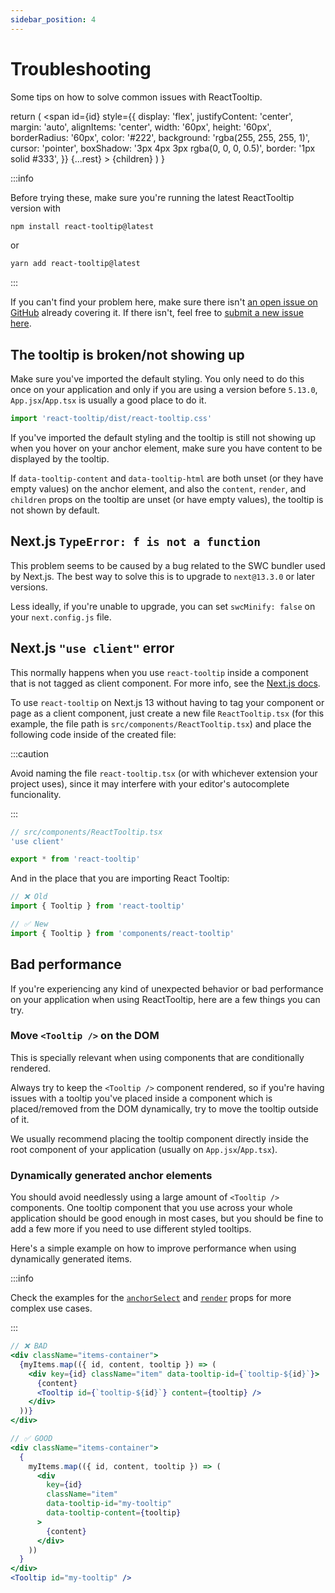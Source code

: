 ```yaml
---
sidebar_position: 4
---
```


# Troubleshooting

Some tips on how to solve common issues with ReactTooltip.


  return (
    <span
      id={id}
      style={{
        display: 'flex',
        justifyContent: 'center',
        margin: 'auto',
        alignItems: 'center',
        width: '60px',
        height: '60px',
        borderRadius: '60px',
        color: '#222',
        background: 'rgba(255, 255, 255, 1)',
        cursor: 'pointer',
        boxShadow: '3px 4px 3px rgba(0, 0, 0, 0.5)',
        border: '1px solid #333',
      }}
      {...rest}
    >
      {children}
    </span>
  )
}

:::info

Before trying these, make sure you're running the latest ReactTooltip version with

```sh
npm install react-tooltip@latest
```

or

```sh
yarn add react-tooltip@latest
```

:::

If you can't find your problem here, make sure there isn't [an open issue on GitHub](https://github.com/ReactTooltip/react-tooltip/issues) already covering it.
If there isn't, feel free to [submit a new issue here](https://github.com/ReactTooltip/react-tooltip/issues/new/choose).

## The tooltip is broken/not showing up

Make sure you've imported the default styling. You only need to do this once on your application and only if you are using a version before `5.13.0`, `App.jsx`/`App.tsx` is usually a good place to do it.

```jsx
import 'react-tooltip/dist/react-tooltip.css'
```

If you've imported the default styling and the tooltip is still not showing up when you hover on your anchor element, make sure you have content to be displayed by the tooltip.

If `data-tooltip-content` and `data-tooltip-html` are both unset (or they have empty values) on the anchor element, and also the `content`, `render`, and `children` props on the tooltip are unset (or have empty values), the tooltip is not shown by default.

## Next.js `TypeError: f is not a function`

This problem seems to be caused by a bug related to the SWC bundler used by Next.js.
The best way to solve this is to upgrade to `next@13.3.0` or later versions.

Less ideally, if you're unable to upgrade, you can set `swcMinify: false` on your `next.config.js` file.

## Next.js `"use client"` error

This normally happens when you use `react-tooltip` inside a component that is not tagged as client component. For more info, see the [Next.js docs](https://nextjs.org/docs/getting-started/react-essentials#client-components).

To use `react-tooltip` on Next.js 13 without having to tag your component or page as a client component, just create a new file `ReactTooltip.tsx` (for this example, the file path is `src/components/ReactTooltip.tsx`) and place the following code inside of the created file:

:::caution

Avoid naming the file `react-tooltip.tsx` (or with whichever extension your project uses), since it may interfere with your editor's autocomplete funcionality.

:::

```jsx
// src/components/ReactTooltip.tsx
'use client'

export * from 'react-tooltip'
```

And in the place that you are importing React Tooltip:

```jsx
// ❌ Old
import { Tooltip } from 'react-tooltip'
```

```jsx
// ✅ New
import { Tooltip } from 'components/react-tooltip'
```

## Bad performance

If you're experiencing any kind of unexpected behavior or bad performance on your application when using ReactTooltip, here are a few things you can try.

### Move `<Tooltip />` on the DOM

This is specially relevant when using components that are conditionally rendered.

Always try to keep the `<Tooltip />` component rendered, so if you're having issues with a tooltip you've placed inside a component which is placed/removed from the DOM dynamically, try to move the tooltip outside of it.

We usually recommend placing the tooltip component directly inside the root component of your application (usually on `App.jsx`/`App.tsx`).

### Dynamically generated anchor elements

You should avoid needlessly using a large amount of `<Tooltip />` components. One tooltip component that you use across your whole application should be good enough in most cases, but you should be fine to add a few more if you need to use different styled tooltips.

Here's a simple example on how to improve performance when using dynamically generated items.

:::info

Check the examples for the [`anchorSelect`](./examples/anchor-select) and [`render`](./examples/render) props for more complex use cases.

:::

```jsx
// ❌ BAD
<div className="items-container">
  {myItems.map(({ id, content, tooltip }) => (
    <div key={id} className="item" data-tooltip-id={`tooltip-${id}`}>
      {content}
      <Tooltip id={`tooltip-${id}`} content={tooltip} />
    </div>
  ))}
</div>
```

```jsx
// ✅ GOOD
<div className="items-container">
  {
    myItems.map(({ id, content, tooltip }) => (
      <div
        key={id}
        className="item"
        data-tooltip-id="my-tooltip"
        data-tooltip-content={tooltip}
      >
        {content}
      </div>
    ))
  }
</div>
<Tooltip id="my-tooltip" />
```
